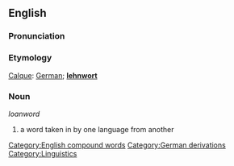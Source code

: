 {{wikipedia}}

==English==

===Pronunciation===
{{substub}}

===Etymology===
[[Calque]]: [[German]]; '''[[lehnwort]]'''

===Noun===
''loanword''

# a word taken in by one language from another

[[Category:English compound words]]
[[Category:German derivations]]
[[Category:Linguistics]]
